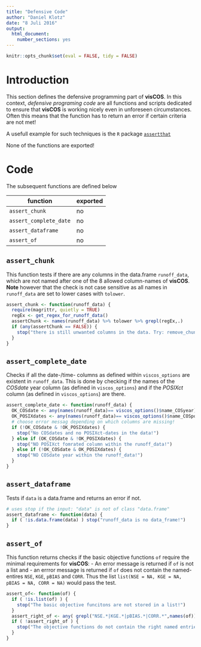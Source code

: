 ```yaml
---
title: "Defensive Code"
author: "Daniel Klotz"
date: "8 Juli 2016"
output: 
  html_document:
    number_sections: yes
---
```


```r
knitr::opts_chunk$set(eval = FALSE, tidy = FALSE)
```

# Introduction 
This section defines the defensive programming part of **visCOS**. 
In this context, *defensive programing code* are all functions and scripts 
dedicated to ensure that **visCOS** is working nicely even in unforeseen 
circumstances. Often this means that the function has to return an error 
if certain criteria are not met! 

A usefull example for such techniques is the `R` package 
[`assertthat`](https://cran.r-project.org/web/packages/assertthat/index.html)

None of the functions are exported!

# Code 

The subsequent functions are defined below 

function | exported
------------- | -------------
`assert_chunk` | no
`assert_complete_date` | no
 `assert_dataframe` | no
`assert_of` | no

## `assert_chunk`
This function tests if there are any columns in the data.frame `runoff_data`, 
which are not named after one of the 8 allowed column-names of **visCOS**. 
**Note** however that the check is not case sensitive as all names in 
`runoff_data` are set to lower cases with `tolower`. 
```r
assert_chunk <- function(runoff_data) {
  require(magrittr, quietly = TRUE)
  regEx <- get_regex_for_runoff_data()
  assertChunk <- names(runoff_data) %>% tolower %>% grepl(regEx,.)
  if (any(assertChunk == FALSE)) {
    stop("there is still unwanted columns in the data. Try: remove_chunk")
  }
}
```

## `assert_complete_date`
Checks if all the date-/time- columns as defined within `viscos_options` are 
existent in `runoff_data`. This is done by checking if the names of the 
*COSdate* year column (as defined in `viscos_options`) and if the 
*POSIXct* column (as defined in `viscos_options`) are there.
```r
assert_complete_date <- function(runoff_data) {
  OK_COSdate <- any(names(runoff_data)== viscos_options()$name_COSyear)
  OK_POSIXdates <- any(names(runoff_data)== viscos_options()$name_COSposix)
  # choose error messag depending on which columns are missing!
  if (!OK_COSdate & !OK_POSIXdates) {
    stop("No COSdates and no POSIXct-dates in the data!")
  } else if (OK_COSdate & !OK_POSIXdates) { 
    stop("NO POSIXct fomrated column within the runoff_data!")
  } else if (!OK_COSdate & OK_POSIXdates) {
    stop("NO COSdate year within the runoff_data!")
  }
}
```

## `assert_dataframe`
Tests if `data` is a data.frame and returns an error if not. 
```r
# uses stop if the input: "data" is not of class "data.frame" 
assert_dataframe <- function(data) {
  if ( !is.data.frame(data) ) stop("runoff_data is no data_frame!")
}
```


## `assert_of`
This function returns checks if the basic objective functions `of` require the 
minimal requirements for **visCOS**: 
- An error message is returned if `of` is not a list and
- an errror message is returned if `of` does not contain the named-entires 
`NSE`, `KGE`, `pBIAS` and `CORR`. 
Thus the list `list(NSE = NA, KGE = NA, pBIAS = NA, CORR = NA)` would pass the 
test. 
```r
assert_of<- function(of) {
  if ( !is.list(of) ) {
    stop("The basic objective funcitons are not stored in a list!")
  }
  assert_right_of <- any( grepl("NSE.*|KGE.*|pBIAS.*|CORR.*",names(of)) == TRUE)
  if ( !assert_right_of ) {
    stop("The objective functions do not contain the right named entries, i.e. NSE,KGE,pBIAS,CORR") 
  }
}
```